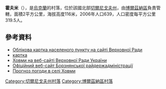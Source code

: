 {{coord|51|21|28|N|32|14|21|E|scale:100000|display=title}}

'''霍夫米'''（{{lang-uk|Ховми}}），是[[烏克蘭|烏克蘭]]的村落，位於該國北部[[切爾尼戈夫州|切爾尼戈夫州]]，由[[博爾茲納區|博爾茲納區]]負責管轄，面積2平方公里，海拔高度116米，2006年人口639，人口密度每平方公里319.5人。

==參考資料==
*[http://w1.c1.rada.gov.ua/pls/z7503/A005?rdat1=20.07.2012&rf7571=39745 Облікова картка населеного пункту на сайті Верховної Ради ]
*[http://w1.c1.rada.gov.ua/pls/z7503/A005?rdat1=20.07.2012&rf7571=39745 картка]
* [http://w1.c1.rada.gov.ua/pls/z7503/A005?rdat1=20.07.2012&rf7571=39745 Ховми на веб-сайті Верховної Ради України]
* [http://borzadm.cg.gov.ua/ Офіційний веб-сайт Борзнянської райдержадміністрації] {{Wayback|url=http://borzadm.cg.gov.ua/ |date=20140223172758 }}
* [http://weather.in.ua/ua/chernigovskaja/27399 Прогноз погоди в селі Ховми]

[[Category:切爾尼戈夫州村落|Category:切爾尼戈夫州村落]]
[[Category:博爾茲納區村落|Category:博爾茲納區村落]]


{{Chernihiv-geo-stub}}